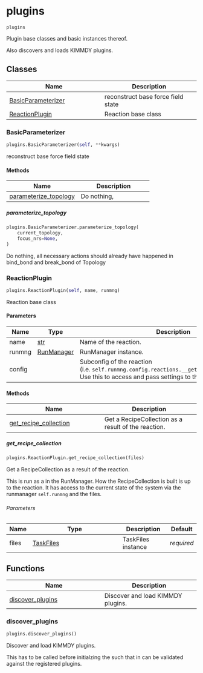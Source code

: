 # plugins { #kimmdy.plugins }

`plugins`

Plugin base classes and basic instances thereof.

Also discovers and loads KIMMDY plugins.

## Classes

| Name | Description |
| --- | --- |
| [BasicParameterizer](#kimmdy.plugins.BasicParameterizer) | reconstruct base force field state |
| [ReactionPlugin](#kimmdy.plugins.ReactionPlugin) | Reaction base class |

### BasicParameterizer { #kimmdy.plugins.BasicParameterizer }

```python
plugins.BasicParameterizer(self, **kwargs)
```

reconstruct base force field state

#### Methods

| Name | Description |
| --- | --- |
| [parameterize_topology](#kimmdy.plugins.BasicParameterizer.parameterize_topology) | Do nothing, |

##### parameterize_topology { #kimmdy.plugins.BasicParameterizer.parameterize_topology }

```python
plugins.BasicParameterizer.parameterize_topology(
    current_topology,
    focus_nrs=None,
)
```

Do nothing,
all necessary actions should already have happened in bind_bond and break_bond of Topology

### ReactionPlugin { #kimmdy.plugins.ReactionPlugin }

```python
plugins.ReactionPlugin(self, name, runmng)
```

Reaction base class

#### Parameters {.doc-section .doc-section-parameters}

| Name   | Type                                         | Description                                                                                                                                       | Default    |
|--------|----------------------------------------------|---------------------------------------------------------------------------------------------------------------------------------------------------|------------|
| name   | [str](`str`)                                 | Name of the reaction.                                                                                                                             | _required_ |
| runmng | [RunManager](`kimmdy.runmanager.RunManager`) | RunManager instance.                                                                                                                              | _required_ |
| config |                                              | Subconfig of the reaction (i.e. `self.runmng.config.reactions.__getattribute__(self.name)`. Use this to access and pass settings to the reaction. | _required_ |

#### Methods

| Name | Description |
| --- | --- |
| [get_recipe_collection](#kimmdy.plugins.ReactionPlugin.get_recipe_collection) | Get a RecipeCollection as a result of the reaction. |

##### get_recipe_collection { #kimmdy.plugins.ReactionPlugin.get_recipe_collection }

```python
plugins.ReactionPlugin.get_recipe_collection(files)
```

Get a RecipeCollection as a result of the reaction.

This is run as a [](`~kimmdy.tasks.Task`) in the RunManager.
How the RecipeCollection is built is up to the reaction.
It has access to the current state of the system via the
runmanager `self.runmng` and the files.

###### Parameters {.doc-section .doc-section-parameters}

| Name   | Type                                  | Description        | Default    |
|--------|---------------------------------------|--------------------|------------|
| files  | [TaskFiles](`kimmdy.tasks.TaskFiles`) | TaskFiles instance | _required_ |

## Functions

| Name | Description |
| --- | --- |
| [discover_plugins](#kimmdy.plugins.discover_plugins) | Discover and load KIMMDY plugins. |

### discover_plugins { #kimmdy.plugins.discover_plugins }

```python
plugins.discover_plugins()
```

Discover and load KIMMDY plugins.

This has to be called before initialzing the [](`~kimmdy.config.Config`) such that
in can be validated against the registered plugins.